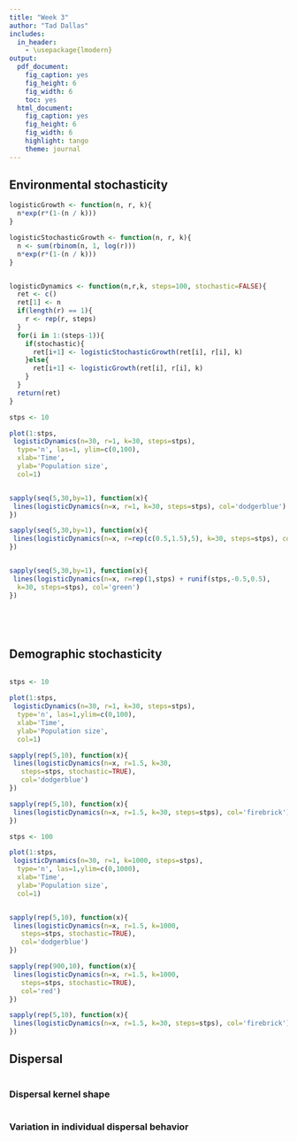 ```yaml
---
title: "Week 3"
author: "Tad Dallas"
includes:
  in_header:
    - \usepackage{lmodern}
output:
  pdf_document:
    fig_caption: yes
    fig_height: 6
    fig_width: 6
    toc: yes
  html_document:
    fig_caption: yes
    fig_height: 6
    fig_width: 6
    highlight: tango
    theme: journal
---
```















## Environmental stochasticity

```r


logisticGrowth <- function(n, r, k){
  n*exp(r*(1-(n / k)))
}

logisticStochasticGrowth <- function(n, r, k){
  n <- sum(rbinom(n, 1, log(r)))
  n*exp(r*(1-(n / k)))
}


logisticDynamics <- function(n,r,k, steps=100, stochastic=FALSE){
  ret <- c()
  ret[1] <- n
  if(length(r) == 1){
    r <- rep(r, steps)
  }
  for(i in 1:(steps-1)){
    if(stochastic){
      ret[i+1] <- logisticStochasticGrowth(ret[i], r[i], k)
    }else{
      ret[i+1] <- logisticGrowth(ret[i], r[i], k)
    }
  }
  return(ret)
}

```


```r

stps <- 10

plot(1:stps,
 logisticDynamics(n=30, r=1, k=30, steps=stps),
  type='n', las=1, ylim=c(0,100),
  xlab='Time', 
  ylab='Population size', 
  col=1)


sapply(seq(5,30,by=1), function(x){
 lines(logisticDynamics(n=x, r=1, k=30, steps=stps), col='dodgerblue')
})

sapply(seq(5,30,by=1), function(x){
 lines(logisticDynamics(n=x, r=rep(c(0.5,1.5),5), k=30, steps=stps), col='firebrick')
})


sapply(seq(5,30,by=1), function(x){
 lines(logisticDynamics(n=x, r=rep(1,stps) + runif(stps,-0.5,0.5), 
  k=30, steps=stps), col='green')
})






```


















## Demographic stochasticity

```r


```




```r

stps <- 10

plot(1:stps,
 logisticDynamics(n=30, r=1, k=30, steps=stps),
  type='n', las=1,ylim=c(0,100),
  xlab='Time', 
  ylab='Population size', 
  col=1)

sapply(rep(5,10), function(x){
 lines(logisticDynamics(n=x, r=1.5, k=30,
   steps=stps, stochastic=TRUE),
   col='dodgerblue')
})

sapply(rep(5,10), function(x){
 lines(logisticDynamics(n=x, r=1.5, k=30, steps=stps), col='firebrick')
})


```





```r

stps <- 100

plot(1:stps,
 logisticDynamics(n=30, r=1, k=1000, steps=stps),
  type='n', las=1,ylim=c(0,1000),
  xlab='Time', 
  ylab='Population size', 
  col=1)


sapply(rep(5,10), function(x){
 lines(logisticDynamics(n=x, r=1.5, k=1000,
   steps=stps, stochastic=TRUE),
   col='dodgerblue')
})

sapply(rep(900,10), function(x){
 lines(logisticDynamics(n=x, r=1.5, k=1000,
   steps=stps, stochastic=TRUE),
   col='red')
})

sapply(rep(5,10), function(x){
 lines(logisticDynamics(n=x, r=1.5, k=30, steps=stps), col='firebrick')
})


```





























## Dispersal 

```r





```











### Dispersal kernel shape

```r




```











### Variation in individual dispersal behavior

```r




```







